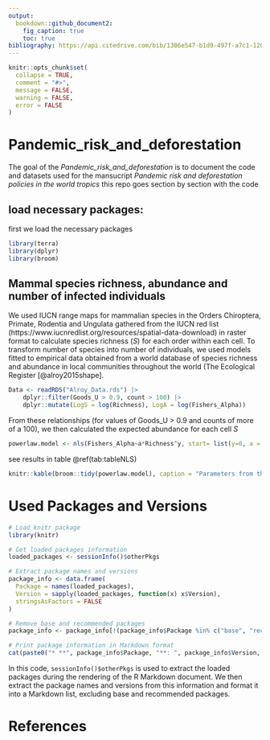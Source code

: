 ```yaml
---
output:
  bookdown::github_document2:
    fig_caption: true
    toc: true
bibliography: https://api.citedrive.com/bib/1306e547-b1d9-497f-a7c1-120c6d3d6ad7/references.bib?x=eyJpZCI6ICIxMzA2ZTU0Ny1iMWQ5LTQ5N2YtYTdjMS0xMjBjNmQzZDZhZDciLCAidXNlciI6ICI4NjQ0IiwgInNpZ25hdHVyZSI6ICJmMjFmNGMwNjZhOWYxN2I0YmRlZTdjNWU2ZmY1N2Y5OTA1MGRjNTlmZGIwN2ZlMzFiNTc2YzY0ZjI1MzBlYzA3In0=/bibliography.bib
---
```


<!-- README.md is generated from README.Rmd. Please edit that file -->

```r
knitr::opts_chunk$set(
  collapse = TRUE,
  comment = "#>",
  message = FALSE,
  warning = FALSE,
  error = FALSE
)
```

# Pandemic_risk_and_deforestation

<!-- badges: start -->
<!-- badges: end -->

The goal of the *Pandemic_risk_and_deforestation* is to document the code and datasets used for the mansucript *Pandemic risk and deforestation policies in the world tropics* this repo goes section by section with the code

## load necessary packages:

first we load the necessary packages

```r
library(terra)
library(dplyr)
library(broom)
```


## Mammal species richness, abundance and number of infected individuals 

We used IUCN range maps for mammalian species in the Orders Chiroptera, Primate, Rodentia and Ungulata gathered from the IUCN red list (https://www.iucnredlist.org/resources/spatial-data-download) in raster format to calculate species richness ($S$) for each order within each cell. To transform number of species into number of individuals, we used models fitted to empirical data obtained from a world database of species richness and abundance in local communities throughout the world (The Ecological Register [@alroy2015shape].

```r
Data <- readRDS("Alroy_Data.rds") |>  
    dplyr::filter(Goods_U > 0.9, count > 100) |>  
    dplyr::mutate(LogS = log(Richness), LogA = log(Fishers_Alpha))
```

From these relationships (for values of Goods_U > 0.9 and counts of more of a 100), we then calculated the expected abundance for each cell $S$

```r
powerlaw.model <- nls(Fishers_Alpha~a*Richness^y, start= list(y=0, a = 1), data =Data)
```

see results in table \@ref(tab:tableNLS)

```r
knitr::kable(broom::tidy(powerlaw.model), caption = "Parameters from the non linear model for the power law of fishers alpha", digits = 3)
```


# Used Packages and Versions

```r
# Load knitr package
library(knitr)

# Get loaded packages information
loaded_packages <- sessionInfo()$otherPkgs

# Extract package names and versions
package_info <- data.frame(
  Package = names(loaded_packages),
  Version = sapply(loaded_packages, function(x) x$Version),
  stringsAsFactors = FALSE
)

# Remove base and recommended packages
package_info <- package_info[!(package_info$Package %in% c("base", "recommended")), ]
```


```r
# Print package information in Markdown format
cat(paste0("* **", package_info$Package, "**: ", package_info$Version, "\n"))
```


In this code, `sessionInfo()$otherPkgs` is used to extract the loaded packages during the rendering of the R Markdown document. We then extract the package names and versions from this information and format it into a Markdown list, excluding base and recommended packages.



# References